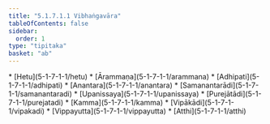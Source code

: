 ```yaml
---
title: "5.1.7.1.1 Vibhaṅgavāra"
tableOfContents: false
sidebar:
  order: 1
type: "tipitaka"
basket: "ab"
---
```



<DynamicBreadcrumb />



<TableOfContents>
* [Hetu](5-1-7-1-1/hetu)
* [Ārammaṇa](5-1-7-1-1/arammana)
* [Adhipati](5-1-7-1-1/adhipati)
* [Anantara](5-1-7-1-1/anantara)
* [Samanantarādi](5-1-7-1-1/samanantaradi)
* [Upanissaya](5-1-7-1-1/upanissaya)
* [Purejātādi](5-1-7-1-1/purejatadi)
* [Kamma](5-1-7-1-1/kamma)
* [Vipākādi](5-1-7-1-1/vipakadi)
* [Vippayutta](5-1-7-1-1/vippayutta)
* [Atthi](5-1-7-1-1/atthi)
</TableOfContents>